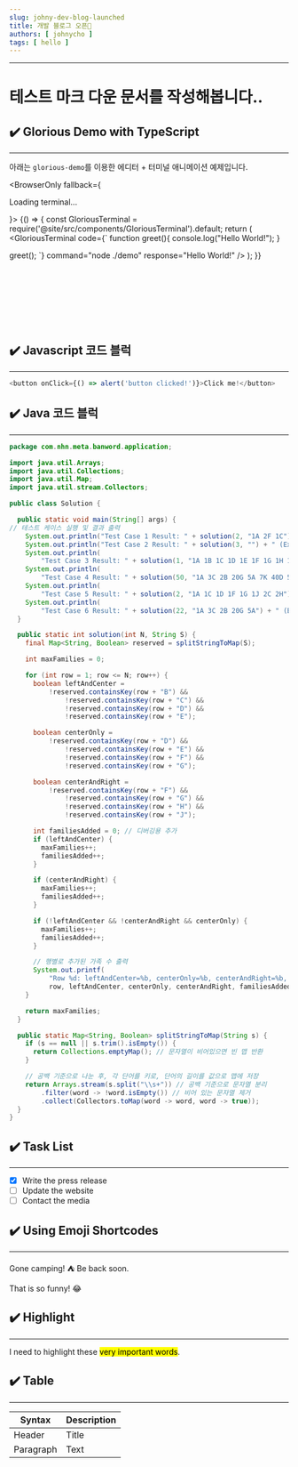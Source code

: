 ```yaml
---
slug: johny-dev-blog-launched
title: 개발 블로그 오픈🎉
authors: [ johnycho ]
tags: [ hello ]
---
```



___

# 테스트 마크 다운 문서를 작성해봅니다..

<!-- truncate -->

## :heavy_check_mark:️ Glorious Demo with TypeScript
---
아래는 `glorious-demo`를 이용한 에디터 + 터미널 애니메이션 예제입니다.

<BrowserOnly fallback={<p>Loading terminal...</p>}>
{() => {
const GloriousTerminal = require('@site/src/components/GloriousTerminal').default;
return (
<GloriousTerminal
code={`
function greet(){
console.log("Hello World!");
}

greet();
`}
command="node ./demo"
response="Hello World!"
/>
);
}}
</BrowserOnly>

<br /><br /><br /><br /><br /><br />

## :heavy_check_mark: Javascript 코드 블럭
---

```js
<button onClick={() => alert('button clicked!')}>Click me!</button>
```

## :heavy_check_mark: Java 코드 블럭
---

```java
package com.nhn.meta.banword.application;

import java.util.Arrays;
import java.util.Collections;
import java.util.Map;
import java.util.stream.Collectors;

public class Solution {

  public static void main(String[] args) {
// 테스트 케이스 실행 및 결과 출력
    System.out.println("Test Case 1 Result: " + solution(2, "1A 2F 1C") + " (Expected: 2)");
    System.out.println("Test Case 2 Result: " + solution(3, "") + " (Expected: 6)");
    System.out.println(
        "Test Case 3 Result: " + solution(1, "1A 1B 1C 1D 1E 1F 1G 1H 1J 1K") + " (Expected: 0)");
    System.out.println(
        "Test Case 4 Result: " + solution(50, "1A 3C 2B 20G 5A 7K 40D 50H") + " (Expected: 95)");
    System.out.println(
        "Test Case 5 Result: " + solution(2, "1A 1C 1D 1F 1G 1J 2C 2H") + " (Expected: 1)");
    System.out.println(
        "Test Case 6 Result: " + solution(22, "1A 3C 2B 20G 5A") + " (Expected: 41)");
  }

  public static int solution(int N, String S) {
    final Map<String, Boolean> reserved = splitStringToMap(S);

    int maxFamilies = 0;

    for (int row = 1; row <= N; row++) {
      boolean leftAndCenter =
          !reserved.containsKey(row + "B") &&
              !reserved.containsKey(row + "C") &&
              !reserved.containsKey(row + "D") &&
              !reserved.containsKey(row + "E");

      boolean centerOnly =
          !reserved.containsKey(row + "D") &&
              !reserved.containsKey(row + "E") &&
              !reserved.containsKey(row + "F") &&
              !reserved.containsKey(row + "G");

      boolean centerAndRight =
          !reserved.containsKey(row + "F") &&
              !reserved.containsKey(row + "G") &&
              !reserved.containsKey(row + "H") &&
              !reserved.containsKey(row + "J");

      int familiesAdded = 0; // 디버깅용 추가
      if (leftAndCenter) {
        maxFamilies++;
        familiesAdded++;
      }

      if (centerAndRight) {
        maxFamilies++;
        familiesAdded++;
      }

      if (!leftAndCenter && !centerAndRight && centerOnly) {
        maxFamilies++;
        familiesAdded++;
      }

      // 행별로 추가된 가족 수 출력
      System.out.printf(
          "Row %d: leftAndCenter=%b, centerOnly=%b, centerAndRight=%b, Families added=%d\n",
          row, leftAndCenter, centerOnly, centerAndRight, familiesAdded);
    }

    return maxFamilies;
  }

  public static Map<String, Boolean> splitStringToMap(String s) {
    if (s == null || s.trim().isEmpty()) {
      return Collections.emptyMap(); // 문자열이 비어있으면 빈 맵 반환
    }

    // 공백 기준으로 나눈 후, 각 단어를 키로, 단어의 길이를 값으로 맵에 저장
    return Arrays.stream(s.split("\\s+")) // 공백 기준으로 문자열 분리
        .filter(word -> !word.isEmpty()) // 비어 있는 문자열 제거
        .collect(Collectors.toMap(word -> word, word -> true));
  }
}
```

## :heavy_check_mark: Task List
---

- [x] Write the press release
- [ ] Update the website
- [ ] Contact the media

## :heavy_check_mark: Using Emoji Shortcodes
---
Gone camping! :tent: Be back soon.

That is so funny! :joy:

## :heavy_check_mark: Highlight
---
I need to highlight these <mark>very important words</mark>.

## :heavy_check_mark: Table
---

| Syntax    | Description |
|-----------|-------------|
| Header    | Title       |
| Paragraph | Text        |